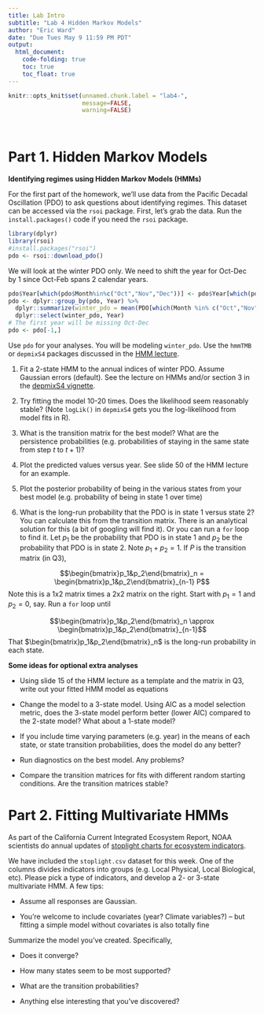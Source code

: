```yaml
---
title: Lab Intro
subtitle: "Lab 4 Hidden Markov Models"
author: "Eric Ward"
date: "Due Tues May 9 11:59 PM PDT"
output: 
  html_document:
    code-folding: true
    toc: true
    toc_float: true
---
```


```r
knitr::opts_knit$set(unnamed.chunk.label = "lab4-",
                     message=FALSE,
                     warning=FALSE)
```

<br>

# Part 1. Hidden Markov Models {#sec-hmm}

**Identifying regimes using Hidden Markov Models (HMMs)**

For the first part of the homework, we'll use data from the Pacific
Decadal Oscillation (PDO) to ask questions about identifying regimes.
This dataset can be accessed via the `rsoi` package. First, let's grab
the data. Run the `install.packages()` code if you need the `rsoi`
package.

```r
library(dplyr)
library(rsoi)
#install.packages("rsoi")
pdo <- rsoi::download_pdo()
```

We will look at the winter PDO only. We need to shift the year for
Oct-Dec by 1 since Oct-Feb spans 2 calendar years.

```r
pdo$Year[which(pdo$Month%in%c("Oct","Nov","Dec"))] <- pdo$Year[which(pdo$Month%in%c("Oct","Nov","Dec"))] + 1
pdo <- dplyr::group_by(pdo, Year) %>%
  dplyr::summarize(winter_pdo = mean(PDO[which(Month %in% c("Oct","Nov","Dec","Jan","Feb"))])) %>% 
  dplyr::select(winter_pdo, Year)
# The first year will be missing Oct-Dec
pdo <- pdo[-1,]
```

Use `pdo` for your analyses. You will be modeling `winter_pdo`. Use the
`hmmTMB` or `depmixS4` packages discussed in the [HMM
lecture](https://atsa-es.github.io/atsa/Lectures/Week%205/lec_10_hmm.html#1).

1.  Fit a 2-state HMM to the annual indices of winter PDO. Assume
    Gaussian errors (default). See the lecture on HMMs and/or section 3
    in the [depmixS4
    vignette](https://cran.r-project.org/web/packages/depmixS4/vignettes/depmixS4.pdf).

2.  Try fitting the model 10-20 times. Does the likelihood seem
    reasonably stable? (Note `logLik()` in `depmixS4` gets you the log-likelihood from
    model fits in R).

3.  What is the transition matrix for the best model? What are the
    persistence probabilities (e.g. probabilities of staying in the same
    state from step $t$ to $t+1$)?

4.  Plot the predicted values versus year. See slide 50 of the HMM
    lecture for an example.

5.  Plot the posterior probability of being in the various states from
    your best model (e.g. probability of being in state 1 over time)

6.  What is the long-run probability that the PDO is in state 1 versus
    state 2? You can calculate this from the transition matrix. There is
    an analytical solution for this (a bit of googling will find it). Or
    you can run a `for` loop to find it. Let $p_1$ be the probability
    that PDO is in state 1 and $p_2$ be the probability that PDO is in
    state 2. Note $p_1 + p_2 = 1$. If $P$ is the transition matrix (in
    Q3),

$$\begin{bmatrix}p_1&p_2\end{bmatrix}_n = \begin{bmatrix}p_1&p_2\end{bmatrix}_{n-1} P$$
Note this is a 1x2 matrix times a 2x2 matrix on the right. Start with
$p_1=1$ and $p_2=0$, say. Run a `for` loop until

$$\begin{bmatrix}p_1&p_2\end{bmatrix}_n \approx \begin{bmatrix}p_1&p_2\end{bmatrix}_{n-1}$$
That $\begin{bmatrix}p_1&p_2\end{bmatrix}_n$ is the long-run probability
in each state.

**Some ideas for optional extra analyses**

-   Using slide 15 of the HMM lecture as a template and the matrix in
    Q3, write out your fitted HMM model as equations

-   Change the model to a 3-state model. Using AIC as a model selection
    metric, does the 3-state model perform better (lower AIC) compared
    to the 2-state model? What about a 1-state model?

-   If you include time varying parameters (e.g. year) in the means of
    each state, or state transition probabilities, does the model do any
    better?

-   Run diagnostics on the best model. Any problems?

-   Compare the transition matrices for fits with different random
    starting conditions. Are the transition matrices stable?

# Part 2. Fitting Multivariate HMMs

As part of the California Current Integrated Ecosystem Report, NOAA
scientists do annual updates of [stoplight charts for ecosystem
indicators](https://www.fisheries.noaa.gov/west-coast/science-data/ocean-conditions-indicators-trends).

We have included the `stoplight.csv` dataset for this week. One of the
columns divides indicators into groups (e.g. Local Physical, Local
Biological, etc). Please pick a type of indicators, and develop a 2- or
3-state multivariate HMM. A few tips:

-   Assume all responses are Gaussian.

-   You're welcome to include covariates (year? Climate variables?) --
    but fitting a simple model without covariates is also totally fine

Summarize the model you've created. Specifically,

-   Does it converge?

-   How many states seem to be most supported?

-   What are the transition probabilities?

-   Anything else interesting that you've discovered?
